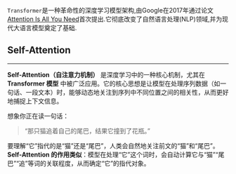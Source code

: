 `Transformer`是一种革命性的深度学习模型架构,由Google在2017年通过论文[Attention Is All You Need](https://arxiv.org/abs/1706.03762)首次提出.它彻底改变了自然语言处理(NLP)领域,并为现代大语言模型奠定了基础.

## Self-Attention

---

**Self-Attention（自注意力机制）** 是深度学习中的一种核心机制，尤其在 **Transformer 模型** 中被广泛应用。它的核心思想是让模型在处理序列数据（如一句话、一段文本）时，能够动态地关注到序列中不同位置之间的相关性，从而更好地捕捉上下文信息。

想象你正在读一句话：
> “那只猫追着自己的尾巴，结果它撞到了花瓶。”

要理解“它”指代的是“猫”还是“尾巴”，人类会自然地关注前文的“猫”和“尾巴”。**Self-Attention 的作用类似**：模型在处理“它”这个词时，会自动计算它与“猫”“尾巴”“追”等词的关联程度，从而确定“它”的指代对象。
